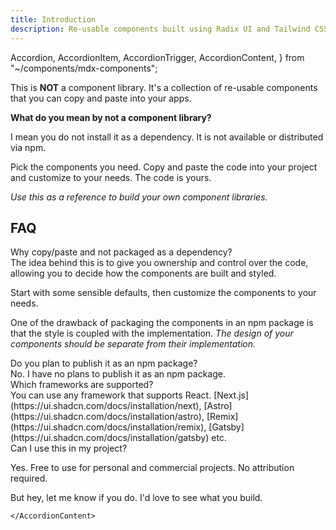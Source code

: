 ```yaml
---
title: Introduction
description: Re-usable components built using Radix UI and Tailwind CSS.
---
```


  Accordion,
  AccordionItem,
  AccordionTrigger,
  AccordionContent,
} from "~/components/mdx-components";

This is **NOT** a component library. It's a collection of re-usable components that you can copy and paste into your apps.

**What do you mean by not a component library?**

I mean you do not install it as a dependency. It is not available or distributed via npm.

Pick the components you need. Copy and paste the code into your project and customize to your needs. The code is yours.

_Use this as a reference to build your own component libraries._

## FAQ

<Accordion behavior="multi" collapsible animated>

<AccordionItem value="faq-1">
  <div class="flex">
    <AccordionTrigger>
      Why copy/paste and not packaged as a dependency?
    </AccordionTrigger>
	</div>
  <AccordionContent>
The idea behind this is to give you ownership and control over the code, allowing you to decide how the components are built and styled.

Start with some sensible defaults, then customize the components to your needs.

One of the drawback of packaging the components in an npm package is that the style is coupled with the implementation. _The design of your components should be separate from their implementation._

  </AccordionContent>
</AccordionItem>

<AccordionItem value="faq-2">
  <div class="flex">
    <AccordionTrigger>
      Do you plan to publish it as an npm package?
    </AccordionTrigger>
  </div>
  <AccordionContent>
    No. I have no plans to publish it as an npm package.
  </AccordionContent>
</AccordionItem>

<AccordionItem value="faq-3">
  <div class="flex">
    <AccordionTrigger>Which frameworks are supported?</AccordionTrigger>
  </div>
  <AccordionContent>
    You can use any framework that supports React.
    [Next.js](https://ui.shadcn.com/docs/installation/next),
    [Astro](https://ui.shadcn.com/docs/installation/astro),
    [Remix](https://ui.shadcn.com/docs/installation/remix),
    [Gatsby](https://ui.shadcn.com/docs/installation/gatsby) etc.
  </AccordionContent>
</AccordionItem>

<AccordionItem value="faq-4">
  <div class="flex">
    <AccordionTrigger>
    Can I use this in my project?
    </AccordionTrigger>
  </div>
    <AccordionContent>

Yes. Free to use for personal and commercial projects. No attribution required.

But hey, let me know if you do. I'd love to see what you build.

    </AccordionContent>

</AccordionItem>

</Accordion>
